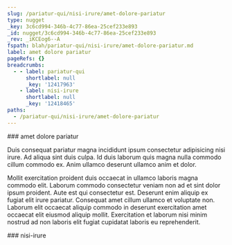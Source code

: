 ```yaml
---
slug: /pariatur-qui/nisi-irure/amet-dolore-pariatur
type: nugget
_key: 3c6cd994-346b-4c77-86ea-25cef233e893
_id: nugget/3c6cd994-346b-4c77-86ea-25cef233e893
_rev: _iKCEog6--A
fspath: blah/pariatur-qui/nisi-irure/amet-dolore-pariatur.md
label: amet dolore pariatur
pageRefs: {}
breadcrumbs:
  - - label: pariatur-qui
      shortlabel: null
      _key: '12417963'
    - label: nisi-irure
      shortlabel: null
      _key: '12418465'
paths:
  - /pariatur-qui/nisi-irure/amet-dolore-pariatur
---
```


<NuggetArea>
<Nugget slug="/pariatur-qui/nisi-irure/amet-dolore-pariatur" type="nugget" _key="3c6cd994-346b-4c77-86ea-25cef233e893" _id="nugget/3c6cd994-346b-4c77-86ea-25cef233e893" _rev="_iKCEog6--A" fspath="blah/pariatur-qui/nisi-irure/amet-dolore-pariatur.md" label="amet dolore pariatur" paths="/pariatur-qui/nisi-irure/amet-dolore-pariatur">
<NuggetBody>
### amet dolore pariatur

Duis consequat pariatur magna incididunt ipsum consectetur adipisicing nisi irure. Ad aliqua sint duis culpa. Id duis laborum quis magna nulla commodo cillum commodo ex. Anim ullamco deserunt ullamco anim et dolor.

Mollit exercitation proident duis occaecat in ullamco laboris magna commodo elit. Laborum commodo consectetur veniam non ad et sint dolor ipsum proident. Aute est qui consectetur est. Deserunt enim aliquip ex fugiat elit irure pariatur. Consequat amet cillum ullamco et voluptate non. Laborum elit occaecat aliquip commodo in deserunt exercitation amet occaecat elit eiusmod aliquip mollit. Exercitation et laborum nisi minim nostrud ad non laboris elit fugiat cupidatat laboris eu reprehenderit.

</NuggetBody>
<Breadcrumbs>
<Crumbs>
<Crumb _key="12417963" label="pariatur-qui" /><Crumb _key="12418465" label="nisi-irure" />
</Crumbs>
</Breadcrumbs>
</Nugget>

<NuggetsInbound>
</NuggetsInbound>
<NuggetsOutbound>
</NuggetsOutbound>
</NuggetArea>
<PassagesInbound>
<Passage direction="inbound" type="passage" _key="12418465" _id="passage/12418465" _rev="_iKCEogy---" label="nisi-irure" passage="nisi-irure" fspath="blah/pariatur-qui/nisi-irure" paths="/pariatur-qui/nisi-irure" slug="/pariatur-qui/nisi-irure">
<NuggetBody>
### nisi-irure

</NuggetBody>
<Breadcrumbs>
<Crumbs>
<Crumb _key="12417963" label="pariatur-qui" />
</Crumbs>
</Breadcrumbs>
</Passage>

</PassagesInbound>
<PassagesOutbound>
</PassagesOutbound>